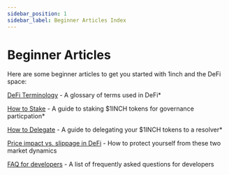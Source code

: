 ```yaml
---
sidebar_position: 1
sidebar_label: Beginner Articles Index
---
```

# Beginner Articles
Here are some beginner articles to get you started with 1inch and the DeFi space:

[DeFi Terminology](./Articles/DeFi-Terminology) - A glossary of terms used in DeFi*

[How to Stake](./Articles/how-to-stake) - A guide to staking $1INCH tokens for governance particpation* 

[How to Delegate](./Articles/how-to-delegate) - A guide to delegating your $1INCH tokens to a resolver* 

[Price impact vs. slippage in DeFi](./Articles/price-impact-vs-slippage-in-defi) - How to protect yourself from these two market dynamics 

[FAQ for developers](./Articles/faq-for-developers) - A list of frequently asked questions for developers
